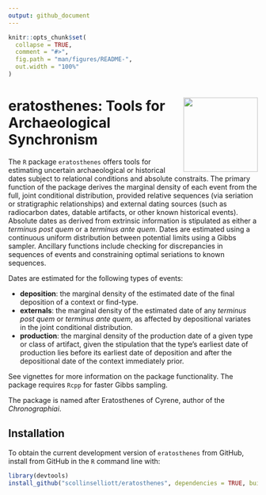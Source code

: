 ```yaml
---
output: github_document
---
```


<!-- README.md is generated from README.Rmd. Please edit that file -->

```r
knitr::opts_chunk$set(
  collapse = TRUE,
  comment = "#>",
  fig.path = "man/figures/README-",
  out.width = "100%"
)
```

# <img src="man/figures/logo.png" align="right" width="150px"/> eratosthenes: Tools for Archaeological Synchronism

<!-- badges: start -->
<!-- badges: end -->

The `R` package `eratosthenes` offers tools for estimating uncertain archaeological or historical dates subject to relational conditions and absolute constraits. The primary function of the package derives the marginal density of each event from the full, joint conditional distribution, provided relative sequences (via seriation or stratigraphic relationships) and external dating sources (such as radiocarbon dates, datable artifacts, or other known historical events). Absolute dates as derived from extrinsic information is stipulated as either a _terminus post quem_ or a _terminus ante quem_. Dates are estimated using a continuous uniform distribution between potential limits using a Gibbs sampler. Ancillary functions include checking for discrepancies in sequences of events and constraining optimal seriations to known sequences. 

Dates are estimated for the following types of events:

* **deposition**: the marginal density of the estimated date of the final deposition of a context or find-type.
* **externals**: the marginal density of the estimated date of any _terminus post quem_ or _terminus ante quem_, as affected by depositional variates in the joint conditional distribution.
* **production**: the marginal density of the production date of a given type or class of artifact, given the stipulation that the type's earliest date of production lies before its earliest date of deposition and after the depositional date of the context immediately prior.

See vignettes for more information on the package functionality. The package requires `Rcpp` for faster Gibbs sampling.

The package is named after Eratosthenes of Cyrene, author of the _Chronographiai_.

## Installation

To obtain the current development version of `eratosthenes` from GitHub, install from GitHub in the `R` command line with:

``` r
library(devtools)
install_github("scollinselliott/eratosthenes", dependencies = TRUE, build_vignettes = TRUE) 
```
